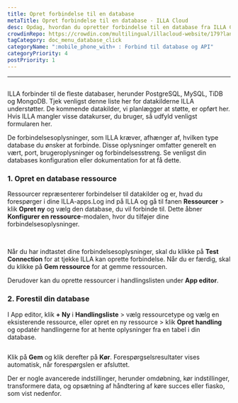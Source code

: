 ```yaml
---
title: Opret forbindelse til en database
metaTitle: Opret forbindelse til en database - ILLA Cloud
desc: Opdag, hvordan du opretter forbindelse til en database fra ILLA Cloud og tilgå data fra PostgreSQL, MySQL, TiDB og MongoDB i dine applikationer.
crowdinRepo: https://crowdin.com/multilingual/illacloud-website/179?languages=da&filter=basic&value=0
tagCategory: doc_menu_database_click
categoryName: ":mobile_phone_with¤ : Forbind til database og API"
categoryPriority: 4
postPriority: 1
---
```


* * *

## <h2 hidden>Forbind til en database</h2>

ILLA forbinder til de fleste databaser, herunder PostgreSQL, MySQL, TiDB og MongoDB. Tjek venligst denne liste her for datakilderne ILLA understøtter. De kommende datakilder, vi planlægger at støtte, er opført her. Hvis ILLA mangler visse datakurser, du bruger, så udfyld venligst formularen her.

De forbindelsesoplysninger, som ILLA kræver, afhænger af, hvilken type database du ønsker at forbinde. Disse oplysninger omfatter generelt en vært, port, brugeroplysninger og forbindelsesstreng. Se venligst din databases konfiguration eller dokumentation for at få dette.

### 1.  Opret en database ressource

Ressourcer repræsenterer forbindelser til datakilder og er, hvad du forespørger i dine ILLA-apps.Log ind på ILLA og gå til fanen **Ressourcer** > klik **Opret ny** og vælg den database, du vil forbinde til. Dette åbner **Konfigurer en ressource**-modalen, hvor du tilføjer dine forbindelsesoplysninger.

<img
  src='https://cdn.illacloud.com/official-website/img/docs/connect/connect-database/resources.png'
  alt=""
/>
<img
  src='https://cdn.illacloud.com/official-website/img/docs/connect/connect-database/config.png'
  alt=""
/>

Når du har indtastet dine forbindelsesoplysninger, skal du klikke på **Test Connection** for at tjekke ILLA kan oprette forbindelse. Når du er færdig, skal du klikke på **Gem ressource** for at gemme ressourcen.

Derudover kan du oprette ressourcer i handlingslisten under **App editor**.

### 2.  Forestil din database

I App editor, klik **+ Ny** i **Handlingsliste** > vælg ressourcetype og vælg en eksisterende ressource, eller opret en ny ressource > klik **Opret handling** og opdatér handlingerne for at hente oplysninger fra en tabel i din database.

<img
  src='https://cdn.illacloud.com/official-website/img/docs/connect/connect-database/action.png'
  alt=""
/>

Klik på **Gem** og klik derefter på **Kør**. Forespørgselsresultater vises automatisk, når forespørgslen er afsluttet.

Der er nogle avancerede indstillinger, herunder omdøbning, kør indstillinger, transformere data, og opsætning af håndtering af køre succes eller fiasko, som vist nedenfor.

<img
  src='https://cdn.illacloud.com/official-website/img/docs/connect/connect-database/run.png'
  alt=""
/>

